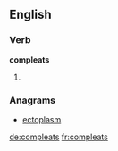 ==English==

===Verb===
'''compleats'''

# {{third-person singular of|[[compleat]]}}

===Anagrams===
* [[ectoplasm#English|ectoplasm]]

[[de:compleats]]
[[fr:compleats]]